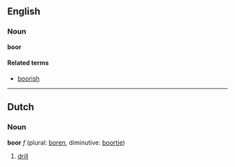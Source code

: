 ==English==
===Noun===
'''boor'''

====Related terms====
*[[boorish]]

----

==Dutch==
===Noun===
'''boor''' ''f'' (plural: [[boren]], diminutive: [[boortje]])

# [[drill]]
{{msg:-ore}}